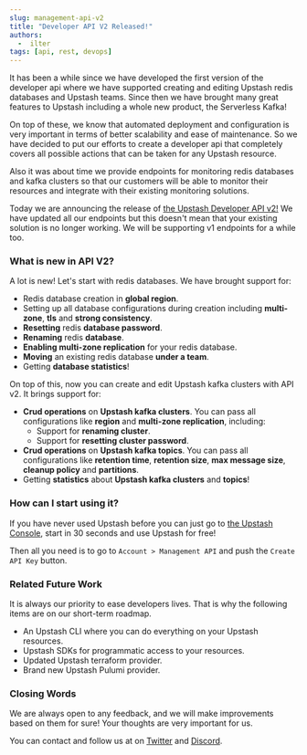 ```yaml
---
slug: management-api-v2
title: "Developer API V2 Released!"
authors:
  -  ilter
tags: [api, rest, devops]
---
```


It has been a while since we have developed the first version of the developer api where we have supported creating and editing Upstash redis databases and Upstash teams.
Since then we have brought many great features to Upstash including a whole new product, the Serverless Kafka!

On top of these, we know that automated deployment and configuration is very important in terms of better scalability and ease of maintenance.
So we have decided to put our efforts to create a developer api that completely covers all possible actions that can be taken for any Upstash resource.

Also it was about time we provide endpoints for monitoring redis databases and kafka clusters so that our customers will be able to monitor their resources and integrate with their existing
monitoring solutions.

Today we are announcing the release of [the Upstash Developer API v2!](https://developer.upstash.com/#introduction)
We have updated all our endpoints but this doesn't mean that your existing solution is no longer working. We will be supporting v1 endpoints for a while too.

### What is new in API V2?

A lot is new! Let's start with redis databases.
We have brought support for:

- Redis database creation in **global region**.
- Setting up all database configurations during creation including **multi-zone**, **tls** and **strong consistency**.
- **Resetting** redis **database password**.
- **Renaming** redis **database**.
- **Enabling multi-zone replication** for your redis database.
- **Moving** an existing redis database **under a team**.
- Getting **database statistics**!

On top of this, now you can create and edit Upstash kafka clusters with API v2. It brings support for:

- **Crud operations** on **Upstash kafka clusters**. You can pass all configurations like **region** and **multi-zone replication**, including:
  - Support for **renaming cluster**.
  - Support for **resetting cluster password**.
- **Crud operations** on **Upstash kafka topics**. You can pass all configurations like **retention time**, **retention size**, **max message size**, **cleanup policy** and **partitions**.
- Getting **statistics** about **Upstash kafka clusters** and **topics**!

### How can I start using it?

If you have never used Upstash before you can just go to [the Upstash Console](https://https://console.upstash.com/), start in 30 seconds and use Upstash for free!

Then all you need is to go to `Account > Management API` and push the `Create API Key` button.

### Related Future Work

It is always our priority to ease developers lives. That is why the following items are on our short-term roadmap.

- An Upstash CLI where you can do everything on your Upstash resources.
- Upstash SDKs for programmatic access to your resources.
- Updated Upstash terraform provider.
- Brand new Upstash Pulumi provider.

### Closing Words

We are always open to any feedback, and we will make improvements based on them for sure! Your thoughts are very important for us.

You can contact and follow us at on [Twitter](https://twitter.com/upstash) and [Discord](https://discord.gg/w9SenAtbme).
